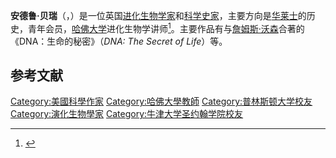 {{Infobox scientist
| image =
| image_size = 190px	 
| caption = Andrew Berry
| birth_date = {{birth date and age|1963|7|11}}
| birth_place = [[伦敦|伦敦]]
| residence = 
| nationality = [[英国|英国]]
| field = [[遗传学|遗传学]]、[[科学史|科学史]]
| work_institutions = [[哈佛大学|哈佛大学]]
| alma_mater = [[牛津大学|牛津大学]]、[[普林斯顿大学|普林斯顿大学]]
| doctoral_adviser = 
| doctoral_students = 
| known_for = 华莱士历史
| footnotes =
}}
{{Expand language|1=en|time=2020-10-25}}
'''安德鲁·贝瑞'''（{{lang-en|Andrew Berry}}，{{bd|1963年|7月11日|}}）是一位英国[[进化生物学|进化生物学家]]和[[科学史|科学史家]]，主要方向是[[阿尔弗雷德·拉塞尔·华莱士|华莱士]]的历史，{{le|哈佛学会|Harvard Society of Fellows}}青年会员，[[哈佛大学|哈佛大学]]进化生物学讲师<ref name="Harvard">{{cite web|title=Harvard Profiles|url=http://harvardscience.harvard.edu/directory/researchers/andrew-berry|publisher=Harvard University|access-date=2020-10-25|archive-date=2010-09-08|archive-url=https://web.archive.org/web/20100908062513/http://www.harvardscience.harvard.edu/directory/researchers/andrew-berry|dead-url=no}}</ref>。主要作品有与[[詹姆斯·沃森|詹姆斯·沃森]]合著的《DNA：生命的秘密》（''DNA: The Secret of Life''）等。

==参考文献==
{{Reflist}}

{{Authority control}}

{{DEFAULTSORT:Berry, Andrew}}


[[Category:美國科學作家|Category:美國科學作家]]
[[Category:哈佛大學教師|Category:哈佛大學教師]]
[[Category:普林斯顿大学校友|Category:普林斯顿大学校友]]
[[Category:演化生物學家|Category:演化生物學家]]
[[Category:牛津大学圣约翰学院校友|Category:牛津大学圣约翰学院校友]]